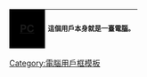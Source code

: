 
{| cellspacing="0" style="width: 238px; background: #ffffff; border: solid #000000 1px; margin: 1px; float: left;"
|-
! style="width:45px;height:45px;background:#000000;font-size:14pt" lang="en" | <center>[[个人电脑|PC]]</center>
| style="font-size:9pt;padding:4pt;line-height:1.25em" lang="zh" dir="ltr" | 這個用戶本身就是一臺電腦。
|}
<includeonly>[[Category:本身就是电脑的维基人|{{BASEPAGENAME}}]]</includeonly>
<noinclude>[[Category:電腦用戶框模板]]</noinclude>